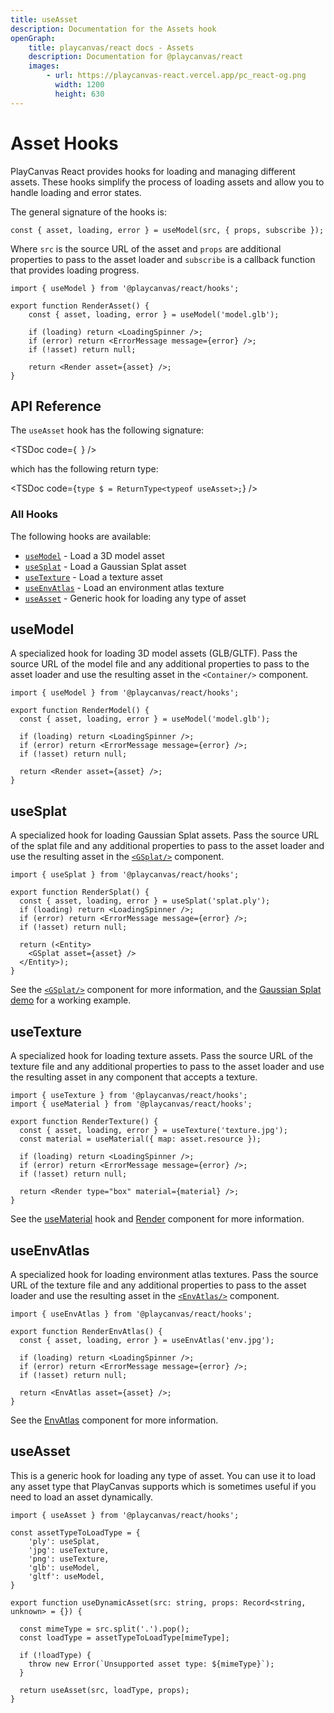 ```yaml
---
title: useAsset
description: Documentation for the Assets hook
openGraph:
    title: playcanvas/react docs - Assets
    description: Documentation for @playcanvas/react
    images:
        - url: https://playcanvas-react.vercel.app/pc_react-og.png
          width: 1200
          height: 630
---
```


# Asset Hooks

PlayCanvas React provides hooks for loading and managing different assets. These hooks simplify the process of loading assets and allow you to handle loading and error states.

The general signature of the hooks is:

```tsx
const { asset, loading, error } = useModel(src, { props, subscribe });
```

Where `src` is the source URL of the asset and `props` are additional properties to pass to the asset loader and `subscribe` is a callback function that provides loading progress.

```tsx copy filename="render-glb.tsx"
import { useModel } from '@playcanvas/react/hooks';

export function RenderAsset() {
    const { asset, loading, error } = useModel('model.glb');

    if (loading) return <LoadingSpinner />;
    if (error) return <ErrorMessage message={error} />;
    if (!asset) return null;

    return <Render asset={asset} />;
}
```

## API Reference

The `useAsset` hook has the following signature:

<TSDoc
  code={`
  `}
/>

which has the following return type:

<TSDoc
  code={`
    type $ = ReturnType<typeof useAsset>;
  `}
/>

### All Hooks

The following hooks are available:

- [`useModel`](/docs/api/hooks/assets#usemodel) - Load a 3D model asset
- [`useSplat`](/docs/api/hooks/assets#usesplat) - Load a Gaussian Splat asset
- [`useTexture`](/docs/api/hooks/assets#usetexture) - Load a texture asset
- [`useEnvAtlas`](/docs/api/hooks/assets#useenvatlas) - Load an environment atlas texture
- [`useAsset`](/docs/api/hooks/assets#useasset) - Generic hook for loading any type of asset

## useModel

A specialized hook for loading 3D model assets (GLB/GLTF). Pass the source URL of the model file and any additional properties to pass to the asset loader and use the resulting asset in the `<Container/>` component.

```tsx copy filename="render-model.tsx"
import { useModel } from '@playcanvas/react/hooks';

export function RenderModel() {
  const { asset, loading, error } = useModel('model.glb');

  if (loading) return <LoadingSpinner />;
  if (error) return <ErrorMessage message={error} />;
  if (!asset) return null;

  return <Render asset={asset} />;
}
```

## useSplat

A specialized hook for loading Gaussian Splat assets. Pass the source URL of the splat file and any additional properties to pass to the asset loader and use the resulting asset in the [`<GSplat/>`](/docs/api/components/GSplat) component.

```tsx copy filename="render-splat.tsx"
import { useSplat } from '@playcanvas/react/hooks';

export function RenderSplat() {
  const { asset, loading, error } = useSplat('splat.ply');
  if (loading) return <LoadingSpinner />;
  if (error) return <ErrorMessage message={error} />;
  if (!asset) return null;

  return (<Entity>
    <GSplat asset={asset} />
  </Entity>);
}
```

See the [`<GSplat/>`](/docs/api/components/splat) component for more information, and the [Gaussian Splat demo](/examples/splats) for a working example.

## useTexture

A specialized hook for loading texture assets. Pass the source URL of the texture file and any additional properties to pass to the asset loader and use the resulting asset in any component that accepts a texture.

```tsx copy filename="render-texture.tsx"
import { useTexture } from '@playcanvas/react/hooks';
import { useMaterial } from '@playcanvas/react/hooks';

export function RenderTexture() {
  const { asset, loading, error } = useTexture('texture.jpg');
  const material = useMaterial({ map: asset.resource });

  if (loading) return <LoadingSpinner />;
  if (error) return <ErrorMessage message={error} />;
  if (!asset) return null;

  return <Render type="box" material={material} />;
}
```

See the [useMaterial](/docs/api/hooks/assets/useMaterial) hook and [Render](/docs/api/components/Render) component for more information.

## useEnvAtlas

A specialized hook for loading environment atlas textures. Pass the source URL of the texture file and any additional properties to pass to the asset loader and use the resulting asset in the [`<EnvAtlas/>`](/docs/api/components/EnvAtlas) component.

```tsx copy filename="render-env-atlas.tsx"
import { useEnvAtlas } from '@playcanvas/react/hooks';

export function RenderEnvAtlas() {
  const { asset, loading, error } = useEnvAtlas('env.jpg');

  if (loading) return <LoadingSpinner />;
  if (error) return <ErrorMessage message={error} />;
  if (!asset) return null;

  return <EnvAtlas asset={asset} />;
}
```

See the [EnvAtlas](/docs/api/components/EnvAtlas) component for more information.


## useAsset

This is a generic hook for loading any type of asset. You can use it to load any asset type that PlayCanvas supports which is sometimes useful if you need to load an asset dynamically.

```tsx copy filename="use-dynamic-asset.tsx"
import { useAsset } from '@playcanvas/react/hooks';

const assetTypeToLoadType = {
    'ply': useSplat,
    'jpg': useTexture,
    'png': useTexture,
    'glb': useModel,
    'gltf': useModel,
}

export function useDynamicAsset(src: string, props: Record<string, unknown> = {}) {

  const mimeType = src.split('.').pop();
  const loadType = assetTypeToLoadType[mimeType];

  if (!loadType) {
    throw new Error(`Unsupported asset type: ${mimeType}`);
  }

  return useAsset(src, loadType, props);
}
```
